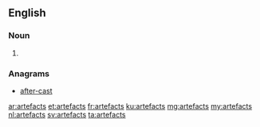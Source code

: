 ==English==

===Noun===
{{head|en|plural}}

# {{plural of|artefact|lang=en}}

===Anagrams===
* [[after-cast#English|after-cast]]

[[ar:artefacts]]
[[et:artefacts]]
[[fr:artefacts]]
[[ku:artefacts]]
[[mg:artefacts]]
[[my:artefacts]]
[[nl:artefacts]]
[[sv:artefacts]]
[[ta:artefacts]]